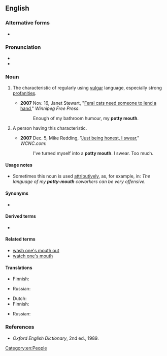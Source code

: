 {{also|pottymouth}}
==English==

===Alternative forms===
* {{l|en|pottymouth}}

===Pronunciation===
* {{IPA|en|/ˈpɒti maʊθ/}}
* {{audio|en|En-au-potty mouth.ogg|Audio (AU)}}

===Noun===
{{en-noun}}

# {{lb|en|idiomatic|euphemistic}} The characteristic of regularly using [[vulgar]] language, especially strong [[profanity|profanities]].
#* '''2007''' Nov. 16, Janet Stewart, "[https://web.archive.org/web/20070709062645/http://www.winnipegfreepress.com/subscriber/columnists/top3/story/4078108p-4678152c.html Feral cats need someone to lend a hand]," ''Winnipeg Free Press'':
#*: Enough of my bathroom humour, my '''potty mouth'''.
# {{lb|en|idiomatic}} A person having this characteristic.
#* '''2007''' Dec. 5, Mike Redding, "[http://www.wcnc.com/traveler/stories/wcnc-120407-al-journal.68ef72fb.html Just being honest, I swear]," ''WCNC.com'':
#*: I’ve turned myself into a '''potty mouth'''. I swear. Too much.

====Usage notes====
* Sometimes this noun is used [[attributive]]ly, as, for example, in: ''The language of my '''potty-mouth''' coworkers can be very offensive.''

====Synonyms====
* {{l|en|guttermouth}}

====Derived terms====
* {{l|en|potty-mouthed}}

====Related terms====
* [[wash one's mouth out]]
* [[watch one's mouth]]

====Translations====
{{trans-top|characteristic}}
* Finnish: {{t+|fi|rääväsuisuus}}
{{trans-mid}}
* Russian: {{t|ru|гря́зный рот}}
{{trans-bottom}}

{{trans-top|person}}
* Dutch: {{t+|nl|vuilbek|m}}
* Finnish: {{t+|fi|rääväsuu}}
{{trans-mid}}
* Russian: {{t+|ru|сквернослов}}
{{trans-bottom}}

===References===
* ''Oxford English Dictionary'', 2nd ed., 1989.

[[Category:en:People]]
